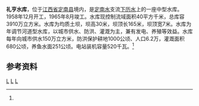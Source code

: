 {{Infobox Reservoir 
|name = 礼亨水库
|nickname =
|image = 
|image_caption = 
|map = 
|map_caption = 
|pushpin_map = China
|pushpin_map_caption = 礼亨水库在中国的位置
|code = BHC00000403
|class = 中型水库
|location_of_reservoir = [[江西省|江西省]][[定南县|定南县]]
|location_of_dam = 
|inflow =
|outflow = 下历水
|catchment_area = 40
|reservoir_area = 
|mean_depth = 
|maximum_depth = 
|flood_level = 
|normal_water_level =
|dead_water_level = 
|water_quality = 
|island = 
|maximum_storage_capacity = 
|normal_storage_capacity =
|dead_storage_capacity = 
|type_of_dam =均质土坝
|elevation_of_dam = 
|height_of_dam = 30
|length_of_dam =165
|width_of_dam =7
|installed_capacity = 520千瓦
|irrigated_area =
|start = 1958年12月
|complete = 1965年8月
|cost = 
|emigrate =730
|latd = 24
|latm = 47
|lats = 53
|latNS =N 
|longd = 115
|longm = 00
|longs = 05
|longEW = E
|website = 
|footnotes = <ref name="中国河湖大典">{{cite book zh |author=《[[中国河湖大典|中国河湖大典]]》编纂委员会 |title=《中国河湖大典·珠江卷》 |format=M |edition=1 |location=北京 |publisher=中国水利水电出版社 |date=2013年1月 |pages=261页 |id= ISBN 978-7-5170-0561-2}}</ref>
}}
'''礼亨水库'''，位于[[江西省|江西省]][[定南县|定南县]]境内，是[[定南水|定南水]]支流[[下历水|下历水]]上的一座中型水库。1958年12月开工，1965年8月竣工。水库现控制流域面积40平方千米，总库容3910万立方米。水库为均质土坝，坝高30米，坝顶长165米，坝顶宽7米。水库为年调节河道型水库，以城市供水、防洪、灌溉为主，兼有发电、养殖等效益。水库每年向城市供水150万立方米，防洪保护耕地1000公顷、人口6.2万，灌溉面积680公顷，养鱼水面251公顷。电站装机容量520千瓦。<ref name="中国河湖大典"/>

==参考资料==
{{reflist}}
[[Category:东江水库|L]]
[[Category:江西水库|L]]
[[Category:寻乌县|L]]